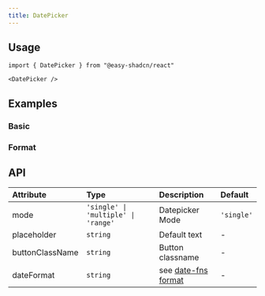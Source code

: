 ```yaml
---
title: DatePicker
---
```


## Usage

```tsx
import { DatePicker } from "@easy-shadcn/react"

<DatePicker />
```

## Examples

### Basic

<ExamplePreview name="datepicker-demo" />

### Format

<ExamplePreview name="datepicker-format" />

## API


| Attribute       | Type                                | Description      | Default    |
| :-------------- | :---------------------------------- | :--------------- | :--------- |
| mode            | `'single' \| 'multiple' \| 'range'` | Datepicker Mode  | `'single'` |
| placeholder     | `string`                            | Default text     | -          |
| buttonClassName | `string`                            | Button classname | -          |
| dateFormat      | `string`                            | see [date-fns format](https://date-fns.org/v3.6.0/docs/format) | -          |